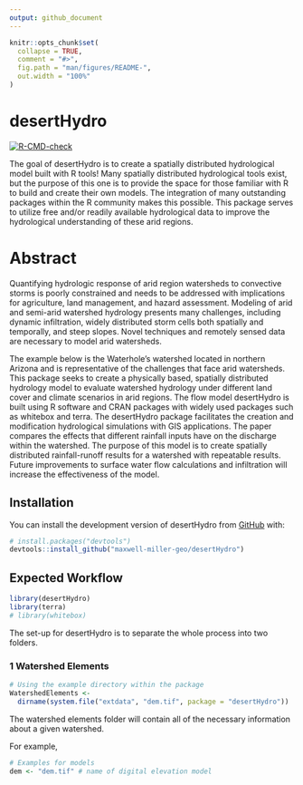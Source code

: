 ```yaml
---
output: github_document
---
```


<!-- README.md is generated from README.Rmd. Please edit that file -->

```r
knitr::opts_chunk$set(
  collapse = TRUE,
  comment = "#>",
  fig.path = "man/figures/README-",
  out.width = "100%"
)
```

# desertHydro

<!-- badges: start -->
[![R-CMD-check](https://github.com/maxwell-miller-geo/desertHydro/actions/workflows/R-CMD-check.yaml/badge.svg)](https://github.com/maxwell-miller-geo/desertHydro/actions/workflows/R-CMD-check.yaml)
<!-- badges: end -->

The goal of desertHydro is to create a spatially distributed hydrological model
built with R tools! Many spatially distributed hydrological tools exist, but the purpose of this one
is to provide the space for those familiar with R to build and create their own models. The integration of many outstanding packages within the R community makes this possible. This package serves to utilize free and/or readily available hydrological data to improve the hydrological understanding of these arid regions.

# Abstract

Quantifying hydrologic response of arid region watersheds to convective storms is poorly constrained and needs to be addressed with implications for agriculture, land management, and hazard assessment. Modeling of arid and semi-arid watershed hydrology presents many challenges, including dynamic infiltration, widely distributed storm cells both spatially and temporally, and steep slopes. Novel techniques and remotely sensed data are necessary to model arid watersheds. 

The example below is the Waterhole’s watershed located in northern Arizona and is representative of the challenges that face arid watersheds. This package seeks to create a physically based, spatially distributed hydrology model to evaluate watershed hydrology under different land cover and climate scenarios in arid regions. The flow model desertHydro is built using R software and CRAN packages with widely used packages such as whitebox and terra. The desertHydro package facilitates the creation and modification hydrological simulations with GIS applications. The paper compares the effects that different rainfall inputs have on the discharge within the watershed. The purpose of this model is to create spatially distributed rainfall-runoff results for a watershed with repeatable results. 
Future improvements to surface water flow calculations and infiltration will increase the effectiveness of the model. 

## Installation

You can install the development version of desertHydro from [GitHub](https://github.com/) with:

``` r
# install.packages("devtools")
devtools::install_github("maxwell-miller-geo/desertHydro")
```

## Expected Workflow

```r
library(desertHydro)
library(terra)
# library(whitebox)
```

The set-up for desertHydro is to separate the whole process into two folders.

### 1 Watershed Elements
```r
# Using the example directory within the package
WatershedElements <- 
  dirname(system.file("extdata", "dem.tif", package = "desertHydro")) 
```

The watershed elements folder will contain all of the necessary information about a given watershed.

For example,
```r
# Examples for models
dem <- "dem.tif" # name of digital elevation model

```


